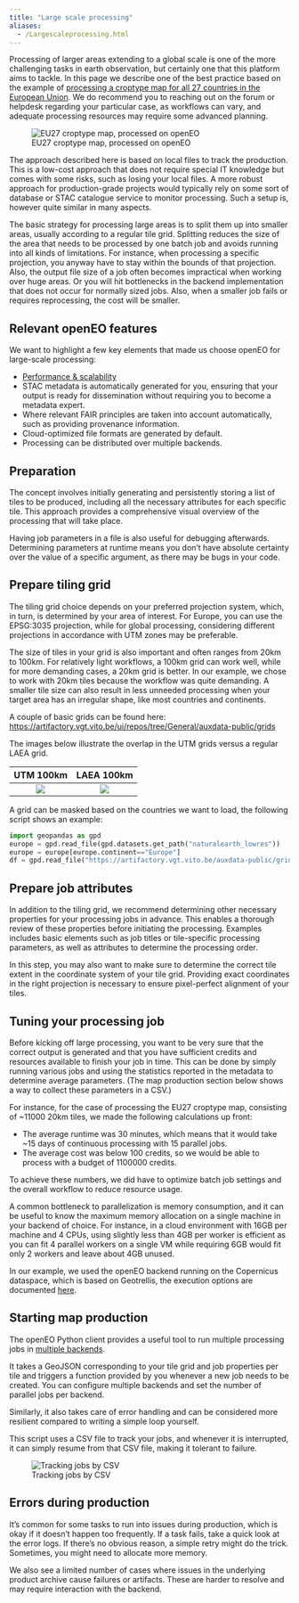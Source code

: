 ```yaml
---
title: "Large scale processing"
aliases: 
  - /Largescaleprocessing.html
---
```


Processing of larger areas extending to a global scale is one of the more challenging tasks in earth observation, 
but certainly one that this platform aims to tackle. In this page we describe one of the best practice based on the example of [processing a croptype map for all 27 countries in the European Union](https://github.com/openEOPlatform/openeo-classification){target="_blank"}. We do recommend you to reaching out on the forum or helpdesk regarding your particular case, as workflows can vary, and adequate processing resources may require some advanced planning.

![EU27 croptype map, processed on openEO](_images/EU27croptypemap.png)

The approach described here is based on local files to track the production. This is a low-cost approach that does not require special IT knowledge but comes with some risks, such as losing your local files. A more robust approach for production-grade projects would typically rely on some sort of database or STAC catalogue service to monitor processing. Such a setup is, however quite similar in many aspects.

The basic strategy for processing large areas is to split them up into smaller areas, usually according to a regular tile grid. Splitting reduces the size of the area that needs to be processed by one batch job and avoids running into all kinds of limitations. For instance, when processing a specific projection, you anyway have to stay within the bounds of that projection. Also, the output file size of a job often becomes impractical when working over huge areas. Or you will hit bottlenecks in the backend implementation that does not occur for normally sized jobs. Also, when a smaller job fails or requires reprocessing, the cost will be smaller.

## Relevant openEO features

We want to highlight a few key elements that made us choose openEO for large-scale processing:

- [Performance & scalability](https://openeo.org/documentation/1.0/developers/backends/performance.html){target="_blank"}
- STAC metadata is automatically generated for you, ensuring that your output is ready for dissemination without requiring you to become a metadata expert.
- Where relevant FAIR principles are taken into account automatically, such as providing provenance information.
- Cloud-optimized file formats are generated by default.
- Processing can be distributed over multiple backends.


## Preparation

The concept involves initially generating and persistently storing a list of tiles to be produced, including all the necessary attributes for each specific tile. This approach provides a comprehensive visual overview of the processing that will take place.

Having job parameters in a file is also useful for debugging afterwards. Determining parameters at runtime means you don't 
have absolute certainty over the value of a specific argument, as there may be bugs in your code.

## Prepare tiling grid

The tiling grid choice depends on your preferred projection system, which, in turn, is determined by your area of interest. For Europe, you can use the EPSG:3035 projection, while for global processing, considering different projections in accordance with UTM zones may be preferable.

The size of tiles in your grid is also important and often ranges from 20km to 100km. For relatively light workflows, a 100km grid can work well, while for more demanding cases, a 20km grid is better. In our example, we chose to work with 20km tiles because the workflow was quite demanding. A smaller tile size can also result in less unneeded processing when your target area has an irregular shape, like most countries and continents.

A couple of basic grids can be found here: 
[https://artifactory.vgt.vito.be/ui/repos/tree/General/auxdata-public/grids](https://artifactory.vgt.vito.be/ui/repos/tree/General/auxdata-public/grids){target="blank"}

The images below illustrate the overlap in the UTM grids versus a regular LAEA grid.


UTM 100km             |  LAEA 100km
:-------------------------:|:-------------------------:
![](_images/UTM100.png)|  ![](_images/LAEA100.png)


A grid can be masked based on the countries we want to load, the following script shows an example:

```python
import geopandas as gpd
europe = gpd.read_file(gpd.datasets.get_path("naturalearth_lowres"))
europe = europe[europe.continent=="Europe"]
df = gpd.read_file("https://artifactory.vgt.vito.be/auxdata-public/grids/LAEA-20km.gpkg",mask=europe)
```

## Prepare job attributes

In addition to the tiling grid, we recommend determining other necessary properties for your processing jobs in advance. This enables a thorough review of these properties before initiating the processing. Examples includes basic elements such as job titles or tile-specific processing parameters, as well as attributes to determine the processing order.

In this step, you may also want to make sure to determine the correct tile extent in the coordinate system of your tile grid. Providing exact coordinates in the right projection is necessary to ensure pixel-perfect alignment of your tiles.

## Tuning your processing job

Before kicking off large processing, you want to be very sure that the correct output is generated and that you have sufficient credits and resources available to finish your job in time. This can be done by simply running various jobs and using the statistics reported in the metadata to determine average parameters. (The map production section below shows a way to collect these parameters in a CSV.)

For instance, for the case of processing the EU27 croptype map, consisting of ~11000 20km tiles, we made the following calculations up front:

- The average runtime was 30 minutes, which means that it would take ~15 days of continuous processing with 15 parallel jobs.
- The average cost was below 100 credits, so we would be able to process with a budget of 1100000 credits.

To achieve these numbers, we did have to optimize batch job settings and the overall workflow to reduce resource usage.

A common bottleneck to parallelization is memory consumption, and it can be useful to know the maximum memory allocation on a single machine in your backend of choice. For instance, in a cloud environment with 16GB per machine and 4 CPUs, using slightly less than 4GB per worker is efficient as you can fit 4 parallel workers on a single VM while requiring 6GB would fit only 2 workers and leave about 4GB unused.

In our example, we used the openEO backend running on the Copernicus dataspace, which is based on Geotrellis, the execution options are documented [here](/jobconfigurations.html#customizing-batch-job-resources).

## Starting map production

The openEO Python client provides a useful tool to run multiple processing jobs in [multiple backends](https://open-eo.github.io/openeo-python-client/cookbook/job_manager.html){target="_blank"}.

It takes a GeoJSON corresponding to your tile grid and job properties per tile and triggers a function provided by you whenever a new job needs to be created. You can configure multiple backends and set the number of parallel jobs per backend. 

Similarly, it also takes care of error handling and can be considered more resilient compared to writing a simple loop yourself.

This script uses a CSV file to track your jobs, and whenever it is interrupted, it can simply resume from that CSV file, making it tolerant to failure.

![Tracking jobs by CSV](_images/trackingcsv.png)


## Errors during production

It's common for some tasks to run into issues during production, which is okay if it doesn't happen too frequently. If a task fails, take a quick look at the error logs. If there's no obvious reason, a simple retry might do the trick. Sometimes, you might need to allocate more memory. 

We also see a limited number of cases where issues in the underlying product archive cause failures or artifacts. These are harder to resolve and may require interaction with the backend.
